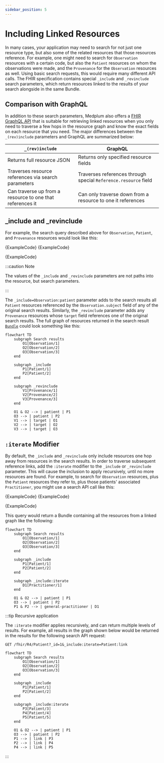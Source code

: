 ```yaml
---
sidebar_position: 5
---
```



# Including Linked Resources

In many cases, your application may need to search for not just one resource type, but also some of the related
resources that those resources reference. For example, one might need to search for `Observation` resources with a
certain code, but also the `Patient` resources on whom the observations were made, and the `Provenance` for the
`Observation` resources as well. Using basic search requests, this would require many different API calls. The FHIR
specification contains special `_include` and `_revinclude` search parameters, which return resources linked to the
results of your search alongside in the same Bundle.

## Comparison with GraphQL

In addition to these search parameters, Medplum also offers a [FHIR GraphQL API](/docs/graphql) that is suitable for
retrieving linked resources when you only need to traverse a few hops in the resource graph and know the exact fields on
each resource that you need. The major differences between the `_(rev)include` parameters and GraphQL are summarized below:

| `_(rev)include`                                           | GraphQL                                                         |
| --------------------------------------------------------- | --------------------------------------------------------------- |
| Returns full resource JSON                                | Returns only specified resource fields                          |
| Traverses resource references via search parameters       | Traverses references through special `Reference.resource` field |
| Can traverse up from a resource to one that references it | Can only traverse down from a resource to one it references     |

## \_include and \_revinclude

For example, the search query described above for `Observation`, `Patient`, and `Provenance` resources would look like this:

<Tabs groupId="language">
  <TabItem value="ts" label="TypeScript">
    <MedplumCodeBlock language="ts" selectBlocks="searchIncludes">
      {ExampleCode}
    </MedplumCodeBlock>

  </TabItem>

  <TabItem value="curl" label="cURL">
    <MedplumCodeBlock language="bash" selectBlocks="searchIncludesCurl">
      {ExampleCode}
    </MedplumCodeBlock>
  </TabItem>
</Tabs>

<DetailsBlock summary="
    Example response
  ">

  <MedplumCodeBlock language="ts" selectBlocks="includesResponse">
    {ExampleCode}
  </MedplumCodeBlock>
</DetailsBlock>

:::caution Note

The values of the `_include` and `_revinclude` parameters are not paths into the resource, but search parameters.

:::

The `_include=Observation:patient` parameter adds to the search results all `Patient` resources referenced by the
`Observation.subject` field of any of the original search results. Similarly, the `_revinclude` parameter
adds any `Provenance` resources whose `target` field references one of the original search results. The full
graph of resources returned in the search result [`Bundle`](/docs/api/fhir/resources/bundle) could look something like this:

```mermaid
flowchart TD
    subgraph Search results
        O1[Observation/1]
        O2[Observation/2]
        O3[Observation/3]
    end

    subgraph _include
        P1[Patient/1]
        P2[Patient/2]
    end

    subgraph _revinclude
        V1[Provenance/1]
        V2[Provenance/2]
        V3[Provenance/3]
    end

    O1 & O2 --> | patient | P1
    O3 --> | patient | P2
    V1 --> | target | O1
    V2 --> | target | O2
    V3 --> | target | O3
```

[include-params]: https://www.hl7.org/fhir/search.html#_include

## `:iterate` Modifier

By default, the `_include` and `_revinclude` only include resources one hop away from resources in the search results.
In order to traverse subsequent reference links, add the `:iterate` modifier to the `_include` or `_revinclude`
parameter. This will cause the inclusion to apply recursively, until no more resources are found. For example,
to search for `Observation` resources, plus the `Patient` resources they refer to, plus those patients' associated
`Practitioner`, you might use a search API call like this:

<Tabs groupId="language">
  <TabItem value="ts" label="TypeScript">
    <MedplumCodeBlock language="ts" selectBlocks="searchIncludeIterate">
      {ExampleCode}
    </MedplumCodeBlock>

  </TabItem>

  <TabItem value="curl" label="cURL">
    <MedplumCodeBlock language="bash" selectBlocks="searchIncludeIterateCurl">
      {ExampleCode}
    </MedplumCodeBlock>
  </TabItem>
</Tabs>

<DetailsBlock summary="
    Example response
  ">

  <MedplumCodeBlock language="ts" selectBlocks="iterateResponse">
    {ExampleCode}
  </MedplumCodeBlock>
</DetailsBlock>

This query would return a Bundle containing all the resources from a linked graph like the following:

```mermaid
flowchart TD
    subgraph Search results
        O1[Observation/1]
        O2[Observation/2]
        O3[Observation/3]
    end

    subgraph _include
        P1[Patient/1]
        P2[Patient/2]
    end

    subgraph _include:iterate
        D1[Practitioner/1]
    end

    O1 & O2 --> | patient | P1
    O3 --> | patient | P2
    P1 & P2 --> | general-practitioner | D1
```

:::tip Recursive application

The `:iterate` modifier applies recursively, and can return multiple levels of results. For example,
all results in the graph shown below would be returned in the results for the following search API request:

```http
GET /fhir/R4/Patient?_id=1&_include:iterate=Patient:link
```

```mermaid
flowchart TD
    subgraph Search results
        O1[Observation/1]
        O2[Observation/2]
        O3[Observation/3]
    end

    subgraph _include
        P1[Patient/1]
        P2[Patient/2]
    end

    subgraph _include:iterate
        P3[Patient/3]
        P4[Patient/4]
        P5[Patient/5]
    end

    O1 & O2 --> | patient | P1
    O3 --> | patient | P2
    P1 --> | link | P3
    P2 --> | link | P4
    P4 --> | link | P5
```

:::
